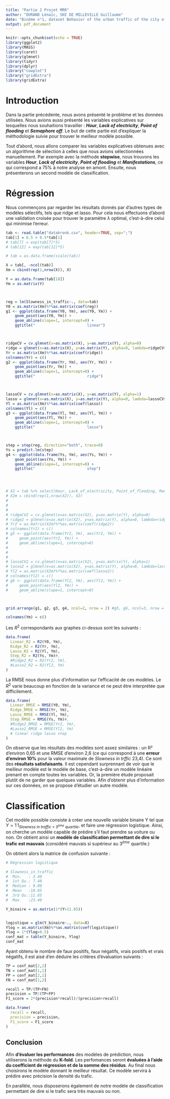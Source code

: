 ---
title: "Partie 2 Projet MRR"
author: "DURAND Lénaïc, SHI DE MILLEVILLE Guillaume"
date: "Binôme n°1, dataset Behavior of the urban traffic of the city of Sao Paulo in Brazil"
output: pdf_document
---

```{r setup, include=FALSE}
knitr::opts_chunk$set(echo = TRUE)
library(ggplot2)
library(MASS)
library(caret)
library(glmnet)
library(tidyr)
library(dplyr)
library("cowplot")
library("gridExtra")
library(gridExtra)
```


<!-- DIFFERENTS MODELES POSSIBLES : OLS, modèle linéaire (résidu gaussien), Ridge (contrainte), Lasso (contrainte absolue) -->

# Introduction

Dans la partie précédente, nous avons présenté le problème et les données utilisées. Nous avions aussi présenté les variables explicatives sur lesquelles nous souhaitions travailler : __*Hour*__, __*Lack of electricity*__, __*Point of flooding*__ et __*Semaphore off*__. Le but de cette partie est d'expliquer la méthodologie suivie pour trouver le meilleur modèle possible.

Tout d'abord, nous allons comparer les variables explicatives obtenues avec un algorithme de sélection à celles que nous avions sélectionnées manuellement. Par exemple avec la méthode __stepwise__, nous trouvons les variables __*Hour*__, __*Lack of electricity*__, __*Point of flooding*__ et __*Manifestations*__, ce qui correspond a 75% à notre analyse en amont. 
Ensuite, nous présenterons un second modèle de classification. 

# Régression

Nous commençons par regarder les résultats donnés par d'autres types de modèles sélectifs, tels que ridge et lasso. Pour cela nous effectuons d'abord une validation croisée pour trouver le paramètre $\lambda$ optimal, c'est-à-dire celui qui minimise l'erreur.

```{r, echo=FALSE}
tab <- read.table("datakronk.csv", header=TRUE, sep=";")
tab[1] = 6.5 + 0.5*tab[1]
# tab[7] = exp(tab[7]*5)
# tab[12] = exp(tab[12]*5)

# tab = as.data.frame(scale(tab))

X = tab[, -ncol(tab)]
Xm = cbind(rep(1,nrow(X)), X)

Y = as.data.frame(tab[18])
Ym = as.matrix(Y)



reg = lm(Slowness_in_traffic~., data=tab)
Y0 = as.matrix(Xm)%*%as.matrix(coef(reg))
g1 <- ggplot(data.frame(Y0, Ym), aes(Y0, Ym)) +
    geom_point(aes(Y0, Ym)) +
    geom_abline(slope=1, intercept=0) +
    ggtitle("                       linear")



ridgeCV = cv.glmnet(x=as.matrix(X), y=as.matrix(Y), alpha=0)
ridge = glmnet(x=as.matrix(X), y=as.matrix(Y), alpha=0, lambda=ridgeCV$lambda.min)
Yr = as.matrix(Xm)%*%as.matrix(coef(ridge))
colnames(Yr) = c()
g2 <- ggplot(data.frame(Yr, Ym), aes(Yr, Ym)) +
    geom_point(aes(Yr, Ym)) +
    geom_abline(slope=1, intercept=0) +
    ggtitle("                       ridge")



lassoCV = cv.glmnet(x=as.matrix(X), y=as.matrix(Y), alpha=1)
lasso = glmnet(x=as.matrix(X), y=as.matrix(Y), alpha=0, lambda=lassoCV$lambda.min)
Yl = as.matrix(Xm)%*%as.matrix(coef(lasso))
colnames(Yl) = c()
g3 <- ggplot(data.frame(Yl, Ym), aes(Yl, Ym)) +
    geom_point(aes(Yl, Ym)) +
    geom_abline(slope=1, intercept=0) +
    ggtitle("                       lasso")



step = step(reg, direction="both", trace=0)
Ys = predict.lm(step)
g4 <- ggplot(data.frame(Ys, Ym), aes(Ys, Ym)) +
    geom_point(aes(Ys, Ym)) +
    geom_abline(slope=1, intercept=0) +
    ggtitle("                       step")




# X2 = tab %>% select(Hour, Lack_of_electricity, Point_of_flooding, Manifestations) #Semaphore_off main, Manifestations step
# X2m = cbind(rep(1,nrow(X2)), X2)
# 
# 
# 
# ridgeCV2 = cv.glmnet(x=as.matrix(X2), y=as.matrix(Y), alpha=0)
# ridge2 = glmnet(x=as.matrix(X2), y=as.matrix(Y), alpha=0, lambda=ridgeCV2$lambda.min)
# Yr2 = as.matrix(X2m)%*%as.matrix(coef(ridge2))
# colnames(Yr2) = c()
# g5 <- ggplot(data.frame(Yr2, Ym), aes(Yr2, Ym)) +
#     geom_point(aes(Yr2, Ym)) +
#     geom_abline(slope=1, intercept=0)
# 
# 
# 
# lassoCV2 = cv.glmnet(x=as.matrix(X2), y=as.matrix(Y), alpha=1)
# lasso2 = glmnet(x=as.matrix(X2), y=as.matrix(Y), alpha=0, lambda=lassoCV2$lambda.min)
# Yl2 = as.matrix(X2m)%*%as.matrix(coef(lasso2))
# colnames(Yl2) = c()
# g6 <- ggplot(data.frame(Yl2, Ym), aes(Yl2, Ym)) +
#     geom_point(aes(Yl2, Ym)) +
#     geom_abline(slope=1, intercept=0)



grid.arrange(g1, g2, g3, g4, ncol=2, nrow = 2) #g5, g6, ncol=3, nrow = 2)

colnames(Ym) = c()
```

Les $R^2$ correspondants aux graphes ci-dessus sont les suivants :

```{r, echo=FALSE}
data.frame(
  Linear_R2 = R2(Y0, Ym),
  Ridge_R2 = R2(Yr, Ym),
  Lasso_R2 = R2(Yl, Ym),
  Step_R2 = R2(Ys, Ym)#,
  #Ridge2_R2 = R2(Yr2, Ym),
  #Lasso2_R2 = R2(Yl2, Ym)
)
```

La RMSE nous donne plus d'information sur l'efficacité de ces modèles. Le $R^2$ varie beaucoup en fonction de la variance et ne peut être interprétée que  difficilement.

```{r, echo=FALSE}
data.frame(
  Linear_RMSE = RMSE(Y0, Ym),
  Ridge_RMSE = RMSE(Yr, Ym),
  Lasso_RMSE = RMSE(Yl, Ym),
  Step_RMSE = RMSE(Ys, Ym)#,
  #Ridge2_RMSE = RMSE(Yr2, Ym),
  #Lasso2_RMSE = RMSE(Yl2, Ym)
  # linear ridge lasso step
)
```

On observe que les résultats des modèles sont assez similaires : un R² d'environ 0,65 et une RMSE d'environ 2,6 (ce qui correspond à une __erreur d'environ 10%__ pour la valeur maximale de *Slowness in trffic* 23,4). Ce sont des __résultats satisfaisants__. Il est cependant surprennant de voir que le meilleur modèle est le modèle de base, c'est-à-dire un modèle linéaire prenant en compte toutes les variables.
Or, la première étude proposait plutôt de ne garder que quelques variables. Afin d'obtenir plus d'information sur ces données, on se propose d'étudier un autre modèle.

# Classification

Cet modèle possible consiste à créer une nouvelle variable binaire Y tel que $Y=1\!\!1_{Slowness\ in\ traffic\ >\ 3^{ème}\ quartile}$, et faire une régression logistique. Ainsi, on cherche un modèle capable de prédire s'il faut prendre sa voiture ou non. On obtient ainsi un __modèle de classification permettant de dire si le trafic est mauvais__ (considéré mauvais si supérieur au $3^{ème}$ quartile.)

On obtient alors la matrice de confusion suivante :

```{r, echo=F}
# Régression logistique

# Slowness_in_traffic
#  Min.   : 3.40      
#  1st Qu.: 7.40      
#  Median : 9.00      
#  Mean   :10.05      
#  3rd Qu.:11.85      
#  Max.   :23.40   

Y_binaire = as.matrix(1*(Y>11.85))


logistique = glm(Y_binaire~., data=X)
Ylog = as.matrix(Xm)%*%as.matrix(coef(logistique))
Ylog = 1*(Ylog>0.5)
conf_mat = table(Y_binaire, Ylog)
conf_mat
```

Ayant obtenu le nombre de faux positifs, faux négatifs, vrais positifs et vrais négatifs, il est aisé d'en déduire les critères d'évaluation suivants :
```{r, echo=F}
TP = conf_mat[2,2]
TN = conf_mat[1,1]
FP = conf_mat[2,1]
FN = conf_mat[1,2]

recall = TP/(TP+FN)
precision = TP/(TP+FP)
F1_score = 2*(precision*recall)/(precision+recall)

data.frame(
  recall = recall,
  precision = precision,
  F1_score = F1_score
)
```


## Conclusion

Afin __d'évaluer les performances__ des modèles de prédiction, nous utiliserons la méthode du __K-fold__. Les perfomances seront __évaluées à l'aide du coefficient de régression et de la somme des résidus__. Au final nous choisirons le modèle donnant le meilleur résultat. Ce modèle servira à prédire avec précision la densité du trafic.

En parallèle, nous disposerons également de notre modèle de classification permettant de dire si le trafic sera très mauvais ou non.